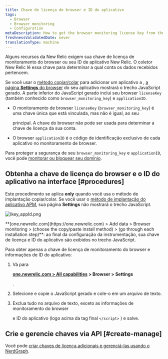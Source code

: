 ```yaml
---
title: Chave de licença do browser e ID do aplicativo
tags:
  - Browser
  - Browser monitoring
  - Configuration
metaDescription: How to get the browser monitoring license key from the UI.
freshnessValidatedDate: never
translationType: machine
---
```



Alguns recursos da New Relic exigem sua chave de licença de monitoramento do browser ou seu ID de aplicativo New Relic. O coletor New Relic lê essa chave para determinar a qual conta os dados recebidos pertencem.

Se você usar o [método copiar/colar](/docs/browser/new-relic-browser/installation-configuration/adding-apps-new-relic-browser#copy-paste-app) para adicionar um aplicativo a <InlinePopover type="browser"/>, [a página <DoNotTranslate>**Settings**</DoNotTranslate> do browser](/docs/browser/new-relic-browser/installation-configuration/browser-settings-ui-options-browser-monitoring) do seu aplicativo mostrará o trecho JavaScript gerado. A parte inferior do JavaScript gerado inclui seu browser `licenseKey` (também conhecido como `browser_monitoring_key`) e `applicationID`.

* O monitoramento de browser `licenseKey` (`browser_monitoring_key`) é uma chave única que está vinculada, mas não é igual, ao seu

  <InlinePopover type="licenseKey"/>

  principal. A chave do browser não pode ser usada para determinar a chave de licença da sua conta.

* O browser `applicationID` é o código de identificação exclusivo de cada aplicativo no monitoramento de browser.

Para proteger a segurança de seu `browser_monitoring_key` e `applicationID`, você pode [monitorar ou bloquear seu domínio](/docs/browser/new-relic-browser/installation-configuration/monitor-or-block-specific-domains).

## Obtenha a chave de licença do browser e o ID do aplicativo na interface [#procedures]

Este procedimento se aplica <DoNotTranslate>**only**</DoNotTranslate> quando você usa o método de implantação copiar/colar. Se você usar o [método de implantação do aplicativo APM](/docs/browser/new-relic-browser/installation-configuration/adding-apps-new-relic-browser), sua página <DoNotTranslate>**Settings**</DoNotTranslate> não mostrará o trecho JavaScript.

<img
  title="lkey_appId.png"
  alt="lkey_appId.png"
  src={browserLicenseAppKey}
/>

<figcaption>
  <DoNotTranslate>**[one.newrelic.com](https://one.newrelic.com) > Add data > Browser monitoring > (choose the copy/paste install method) > (go through each installation step)**</DoNotTranslate>: ao final da configuração da instrumentação, sua chave de licença e ID do aplicativo são exibidos no trecho JavaScript.
</figcaption>

Para obter apenas a chave de licença de monitoramento do browser e informações de ID do aplicativo:

1. Vá para

   <DoNotTranslate>**[one.newrelic.com > All capabilities](https://one.newrelic.com/all-capabilities) > Browser > Settings**</DoNotTranslate>

   .

2. Selecione e copie o JavaScript gerado e cole-o em um arquivo de texto.

3. Exclua tudo no arquivo de texto, exceto as informações de monitoramento do browser

   <InlinePopover type="licenseKey"/>

   e ID do aplicativo (logo acima da tag final `</script>` ) e salve.

## Crie e gerencie chaves via API [#create-manage]

Você pode [criar chaves de licença adicionais e gerenciá-las usando o NerdGraph](/docs/apis/nerdgraph/examples/use-nerdgraph-manage-license-keys-personal-api-keys).